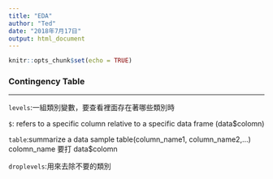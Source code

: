 ```yaml
---
title: "EDA"
author: "Ted"
date: "2018年7月17日"
output: html_document
---
```


```r
knitr::opts_chunk$set(echo = TRUE)
```

### Contingency Table
*****
`levels`:一組類別變數，要查看裡面存在著哪些類別時

`$`: refers to a specific column relative to a specific data frame (data$colomn)

`table`:summarize a data sample  table(column_name1, column_name2,...) colomn_name 要打 data$colomn

`droplevels`:用來去除不要的類別　